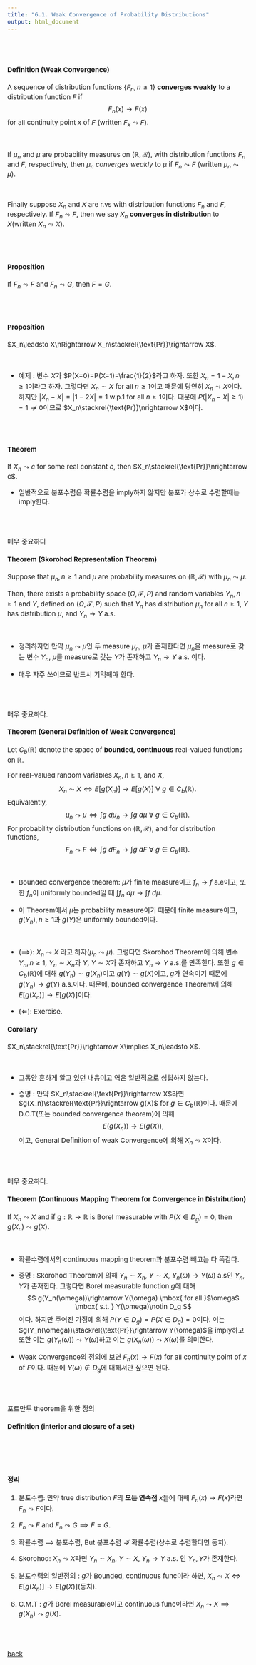 ---
title: "6.1. Weak Convergence of Probability Distributions"
output: html_document
---

<style type="text/css">
  body, td {
    font-size: 15px;
  }
pre {
  font-size: 15px
}
</style>

<br>
<br>

#### Definition (Weak Convergence)
A sequence of distribution functions $\{F_n, n\ge 1\}$ **converges weakly** to a distribution function $F$ if 
$$
F_n(x)\rightarrow F(x)
$$
for all continuity point $x$ of $F$ $($written $F_x \leadsto F)$. 

<br>

If $\mu_n$ and $\mu$ are probability measures on $(\mathbb{R},\mathcal{R})$, with distribution functions $F_n$ and $F$, respectively, then $\mu_n$ *converges weakly* to $\mu$ if $F_n\leadsto F$ $($written $\mu_n\leadsto\mu)$. 

<br>

Finally suppose $X_n$ and $X$ are r.vs with distribution functions $F_n$ and $F$, respectively. If $F_n \leadsto F$, then we say
$X_n$ **converges in distribution** to $X($written $X_n\leadsto X)$.

<br>
<br>

#### Proposition
If $F_n\leadsto F$ and $F_n\leadsto G$, then $F=G$.


<br>
<br>

#### Proposition
$X_n\leadsto X\nRightarrow X_n\stackrel{\text{Pr}}\rightarrow X$.

<br>

   * 예제 : 변수 $X$가 $P(X=0)=P(X=1)=\frac{1}{2}$라고 하자. 또한 $X_n=1-X,n\ge1$이라고 하자. 그렇다면 $X_n\sim X$ for all $n\ge 1$이고 때문에 당연히 $X_n\leadsto X$이다. 하지만 $|X_n-X|=|1-2X|=1$ w.p.1 for all $n\ge 1$이다. 때문에 $P(|X_n-X|\ge1)=1\nrightarrow 0$이므로 $X_n\stackrel{\text{Pr}}\nrightarrow X$이다.


<br>
<br>

#### Theorem
If $X_n\leadsto c$ for some real constant $c$, then $X_n\stackrel{\text{Pr}}\nrightarrow c$.

  * 일반적으로 분포수렴은 확률수렴을 imply하지 않지만 분포가 상수로 수렴할때는 imply한다.
  
<br>
<br>

매우 중요하다

#### Theorem (Skorohod Representation Theorem)
Suppose that $\mu_n,n\ge 1$ and $\mu$ are probability measures on $(\mathbb{R},\mathcal{R})$ with $\mu_n\leadsto \mu$. 

Then, there exists a probability space $(\Omega, \mathcal{F},P)$ and random variables $Y_n,n\ge 1$ and $Y$, defined on $(\Omega, \mathcal{F},P)$ such that $Y_n$ has distribution $\mu_n$ for all $n\ge 1$, $Y$ has distribution $\mu$, and $Y_n\rightarrow Y$ a.s.

<br>

   * 정리하자면 만약 $\mu_n\leadsto \mu$인 두 measure $\mu_n$, $\mu$가 존재한다면 $\mu_n$을 measure로 갖는 변수 $Y_n$, $\mu$를 measure로 갖는 $Y$가 존재하고 $Y_n\rightarrow Y$ a.s. 이다. 

   * 매우 자주 쓰이므로 반드시 기억해야 한다. 
   
<br>
<br>

매우 중요하다.

#### Theorem (General Definition of Weak Convergence)
Let $C_b(\mathbb{R})$ denote the space of **bounded, continuous** real-valued functions on $\mathbb{R}$.

For real-valued random variables $X_n,n\ge 1$, and $X$,
$$
X_n\leadsto X \iff E[g(X_n)]\rightarrow E[g(X)]\mbox{ }\mbox{ }\mbox{ }\forall\mbox{ }g \in C_b(\mathbb{R}).
$$
Equivalently, 
$$
\mu_n\leadsto \mu \iff \int g \mbox{ }d\mu_n\rightarrow \int g \mbox{ }d\mu \mbox{ }\mbox{ }\mbox{ }\forall\mbox{ }g \in C_b(\mathbb{R}).
$$
For probability distribution functions on $(\mathbb{R},\mathcal{R})$, and for distribution functions,
$$
F_n\leadsto F \iff\int g \mbox{ }dF_n\rightarrow \int g \mbox{ }dF \mbox{ }\mbox{ }\mbox{ }\forall\mbox{ }g \in C_b(\mathbb{R}).
$$

<br>

   * Bounded convergence theorem: $\mu$가 finite measure이고 $f_n\rightarrow f$ a.e이고, 또한 $f_n$이 uniformly bounded일 때
     $\int f_n\mbox{ }d\mu\rightarrow \int f\mbox{ }d\mu$.
     
   * 이 Theorem에서 $\mu$는 probability measure이기 때문에 finite measure이고, $g(Y_n),n\ge 1$과 $g(Y)$은 uniformly bounded이다. 

<br>

   * $(\implies)$: $X_n\leadsto X$ 라고 하자$(\mu_n\leadsto \mu).$ 그렇다면 Skorohod Theorem에 의해 변수 $Y_n,n\ge 1$, $Y_n\sim X_n$과  $Y$, $Y\sim X$가 존재하고 $Y_n\rightarrow Y$ a.s.를 만족한다. 또한 $g \in C_b(\mathbb{R})$에 대해  $g(Y_n)\sim g(X_n)$이고 $g(Y)\sim g(X)$이고, $g$가 연속이기 때문에 $g(Y_n)\rightarrow g(Y)$ a.s.이다. 때문에, bounded convergence Theorem에 의해 $E[g(X_n)]\rightarrow E[g(X)]$이다.
   
   
   * $(\Longleftarrow)$: Exercise.
   
   
#### Corollary 
$X_n\stackrel{\text{Pr}}\rightarrow X\implies X_n\leadsto X$.

<br> 

   * 그동안 흔하게 알고 있던 내용이고 역은 일반적으로 성립하지 않는다. 
   
   * 증명 : 만약 $X_n\stackrel{\text{Pr}}\rightarrow X$라면 $g(X_n)\stackrel{\text{Pr}}\rightarrow g(X)$ for $g\in C_b(\mathbb{R})$이다. 때문에 D.C.T(또는 bounded convergence theorem)에 의해
   $$
   E(g(X_n))\rightarrow E(g(X)),
   $$
   이고, General Definition of weak Convergence에 의해 $X_n\leadsto X$이다. 
   

<br>
<br>

매우 중요하다.

#### Theorem (Continuous Mapping Theorem for Convergence in Distribution)
If $X_n\leadsto X$ and if $g:\mathbb{R}\rightarrow \mathbb{R}$ is Borel measurable with $P(X\in D_g)=0$, then $g(X_n)\leadsto g(X)$.

<br>

   * 확률수렴에서의 continuous mapping theorem과 분포수렴 빼고는 다 똑같다.
   
   * 증명 : Skorohod Theorem에 의해 $Y_n\sim X_n$, $Y\sim X$, $Y_n(\omega)\rightarrow Y(\omega)$ a.s인 $Y_n, Y$가 존재한다. 그렇다면 Borel measurable function $g$에 대해 
   $$
   g(Y_n(\omega))\rightarrow Y(\omega) \mbox{ for all }$\omega$ \mbox{ s.t. } Y(\omega)\notin D_g
   $$
   이다. 하지만 주어진 가정에 의해 $P(Y\in D_g)=P(X\in D_g)=0$이다. 이는 $g(Y_n(\omega))\stackrel{\text{Pr}}\rightarrow Y(\omega)$을 imply하고 또한 이는 $g(Y_n(\omega))\leadsto Y(\omega)$하고 이는 $g(X_n(\omega))\leadsto X(\omega)$를 의미한다. 


   * Weak Convergence의 정의에 보면 $F_n(x)\rightarrow F(x)$ for all continuity point of $x$ of $F$이다. 때문에 $Y(\omega)\notin D_g$에 대해서만 짚으면 된다. 

<br>
<br>

포트만투 theorem을 위한 정의

#### Definition (interior and closure of a set)


<br>
<br>
<br>


#### 정리

1. 분포수렴: 만약 true distribution $F$의 **모든 연속점** $x$들에 대해 $F_n(x)\rightarrow F(x)$라면 $F_n\leadsto F$이다.

2. $F_n\leadsto F$ and $F_n\leadsto G\implies F=G$.

3. 확률수렴 $\implies$ 분포수렴, But 분포수렴 $\nRightarrow$ 확률수렴(상수로 수렴한다면 동치).

4. Skorohod: $X_n\leadsto X$라면 $Y_n\sim X_n$, $Y\sim X$, $Y_n\rightarrow Y$ a.s. 인 $Y_n, Y$가 존재한다. 

5. 분포수렴의 일반정의 : $g$가 Bounded, continuous func이라 하면, $X_n\leadsto X \iff E[g(X_n)]\rightarrow E[g(X)]$(동치).

6. C.M.T : $g$가 Borel measurable이고 continuous func이라면 $X_n\leadsto X \implies g(X_n)\leadsto g(X)$.

<br>
<br>

[back](../probability1.html)   